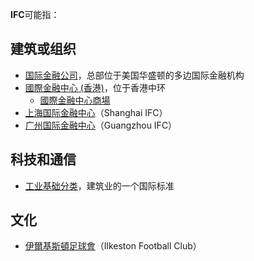 '''IFC'''可能指：

==建筑或组织==
*[[国际金融公司|国际金融公司]]，总部位于美国华盛顿的多边国际金融机构
*[[國際金融中心_(香港)|國際金融中心 (香港)]]，位于香港中环
**[[國際金融中心商場|國際金融中心商場]]
*[[上海国际金融中心|上海国际金融中心]]（Shanghai IFC）
*[[广州国际金融中心|广州国际金融中心]]（Guangzhou IFC）

==科技和通信==
*[[工业基础分类|工业基础分类]]，建筑业的一个国际标准

==文化==
*[[伊爾基斯頓足球會|伊爾基斯頓足球會]]（Ilkeston Football Club）

{{disambig|cat=三字拉丁字母缩写消歧义}}